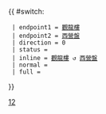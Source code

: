{{ #switch: {{{format|}}}
  | endpoint1 = [[觀龍樓]]
  | endpoint2 = [[西營盤]]
  | direction = 0
  | status = 
  | inline = [[觀龍樓]] ↺ [[西營盤]]
  | normal =
  | full =
}}<noinclude>[[Category:港島專線小巴路線模板|12]]</noinclude>